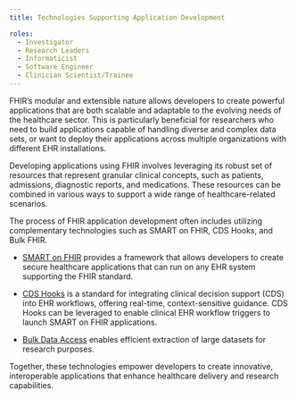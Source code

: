 ```yaml
---
title: Technologies Supporting Application Development

roles:
  - Investigator
  - Research Leaders
  - Informaticist
  - Software Engineer
  - Clinician Scientist/Trainee
---
```


FHIR's modular and extensible nature allows developers to create powerful applications that are both scalable and adaptable to the evolving needs of the healthcare sector. This is particularly beneficial for researchers who need to build applications capable of handling diverse and complex data sets, or want to deploy their applications across multiple organizations with different EHR installations.

Developing applications using FHIR involves leveraging its robust set of resources that represent granular clinical concepts, such as patients, admissions, diagnostic reports, and medications. These resources can be combined in various ways to support a wide range of healthcare-related scenarios.

The process of FHIR application development often includes utilizing complementary technologies such as SMART on FHIR, CDS Hooks, and Bulk FHIR.

-   [SMART on FHIR](/modules/new-smart-on-fhir.qmd) provides a framework that allows developers to create secure healthcare applications that can run on any EHR system supporting the FHIR standard.

-   [CDS Hooks](/modules/new-cds-hooks-intro.qmd) is a standard for integrating clinical decision support (CDS) into EHR workflows, offering real-time, context-sensitive guidance. CDS Hooks can be leveraged to enable clinical EHR workflow triggers to launch SMART on FHIR applications.

-   [Bulk Data Access](/modules/new-bulk-fhir.qmd) enables efficient extraction of large datasets for research purposes.

Together, these technologies empower developers to create innovative, interoperable applications that enhance healthcare delivery and research capabilities.
